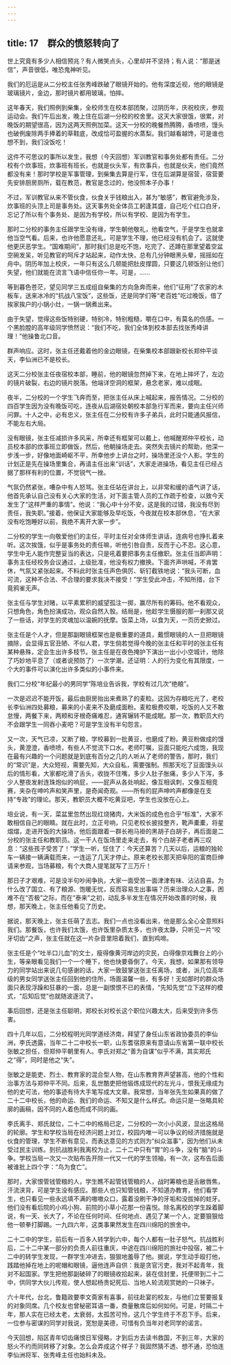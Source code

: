 ```yaml
---
---
---
```

title: 17　群众的愤怒转向了
---

世上究竟有多少人相信预兆？有人微笑点头，心里却并不坚持；有人说：“那是迷信”，声音很低，唯恐鬼神听见。

我们的厄运是从二分校主任张秀峰跌破了眼镜开始的。他有深度近视，他的眼镜是玻璃镜片，金边，那时镜片都用玻璃，怕摔。

这年春天，我们照例到柴集，全校师生在校本部团聚，过阴历年，庆祝校庆，参观运动会。我们午后出发，晚上住在后湖一分校的校舍里。这天大家很饿，很累，对晚饭的期望很高，因为这两天照例加菜。这天一分校的晚餐热腾腾，香喷喷，馒头也破例废除两手捧着的草鞋底，改成恰可盈握的水蒸梨。我们越看越馋，可是谁也想不到，我们没饭吃！

这件不可思议的事所以发生，我想（今天回想）军训教官和事务处都有责任。二分校有个炊事班，炊事班有班长，也就是伙头军，有炊事兵，也就是伙夫，他们竟然都没有来！那时学校是军事管理，到柴集去算是行军，住在后湖算是宿营，宿营要先安排厨房厕所，载在教范，教官是念过的，他没照本子办事！

不过，军训教官从来不管伙食，伙食关乎钱粮出入，甚为“敏感”，教官避免涉及，炊事班的头顶上司是事务处。这天事务处全体员工躬逢其盛，自己吃个红口白牙，忘记了所以有个事务处、是因为有学校，所以有学校、是因为有学生。

那时二分校的事务主任跟学生没有缘，学生朝他敬礼，他看空气，于是学生也就拿他当空气看。后来，也许他愿意还礼，可是学生不理，他已经没有机会了。这就使他更厌恶学生。“国难期间”，那时我们总是吃不饱，吃完了、还蹲在那里望着空盆空碗发呆，听见教官的呵斥才站起来，动作太快，总有几分钟眼黑头晕，摇摇如在舟中。阴历年加上校庆，一年只有这么几顿能把肚皮撑圆，只要这几顿饭别让他们失望，他们就能在流言飞语中信任你一年。可是，……

等到暮色苍茫，望见同学三五成组自柴集的方向急奔而来，他们“征用”了农家的木板车，送来冰冷的“抗战八宝饭”，这些饭，还是同学们等“老百姓”吃过晚饭，借了挨家挨户的小锅小灶，一锅一锅煮出来。

由于失望，觉得这些饭特别硬，特别冷，特别粗糙，嚼在口中，有莫名的伤感。一个黑脸膛的高年级同学愤然说：“我们不吃，我们全体到校本部去找张秀峰讲理！”他操鲁北口音。

群声响应。这时，张主任还戴着他的金边眼镜，在柴集校本部跟新校长郑仲平谈天，李仙洲已不是校长。

这天二分校张主任夜宿校本部，睡前，他的眼镜忽然掉下来，在地上摔坏了，左边的镜片破裂，右边的镜片脱落。他端详空洞的框架，悬念老家，难以成眠。

夜半，二分校的一个学生飞奔而至，把张主任从床上喊起来，报告情况。二分校的四百学生因为没有晚饭可吃，连夜从后湖宿处朝校本部急行军而来，要向主任兴师问罪。十人之中，必有忠义，张主任在二分校有许多子弟兵，此时只能通风报信，不能左右大局。

没有眼镜，张主任减损许多风采，所幸还有框架可以戴上，他喊醒郑仲平校长，动员校本部的炊事班立即做饭，然后，他朝操场走去。突然失去镜片的帮助，他深一步浅一步，好像地面崎岖不平，所幸他步上讲台之时，操场里还没个人影。学生的计划正是先在操场里集合，再请主任出来“训话”，大家走进操场，看见主任已经占据了那样有利的位置，不觉锐气一挫。

气氛仍然紧张，嘈杂中有人怒骂。张主任站在讲台上，以非常和缓的语气讲了话，他首先承认自己没有关心大家的生活，对下面主管人员的工作疏于检查，以致今天发生了“这样严重的事情”。他说：“我心中十分不安，这是我的过错，我没有尽到责任，我失职。”接着，他保证大家能够及早吃饭，今夜就在校本部休息，“在大家没有吃饱睡好以前，我绝不离开大家一步”。

二分校的学生一向敬爱他们的主任，平时主任对全体师生讲话，连病号也挣扎着来听。这次挨饿，似乎是事务处的责任嘛，听他引咎自责，反而于心不忍。这心意，学生中无人能作完整妥当的表达，只是吼着要把事务主任撤职。张主任当即声明：事务主任经校务会议通过，上级批准，他没有权力撤换。下面齐声哄喊，不肯罢休，气氛又紧张起来。不料此时张主任声色俱厉、斩钉截铁地说：“我头可断，血可流，这种不合法、不合理的要求我决不接受！”学生受此冲击，不知所措，台下竟鸦雀无声。

张主任与学生对赌，以平素累积的威望孤注一掷，赢尽所有的筹码。他不看观众，只想角色，角色扮演成功，观众自然入彀。结局是，他趁学生慑服的那一刹那又说了一些话，对学生的灵魂加以温婉的抚摩。饭菜上场，以食为天，一页历史掀过。

张主任是个人才，但是那副眼镜框架也是极重要的道具，戴惯眼镜的人一旦把眼镜摘除，会显得五官丑陋、不似人君，学生倘若觉得今晚的张主任和平时的张主任有某种悬殊，定会生出许多枝节。张主任是在夜色掩护下演出一出小小空城计，他除了巧妙地平息了（或者说预防了）一次学潮，还证明：人的行为变化有其限度，一个大的事件可以演化出许多类似的小事件来。

我们二分校“年纪最小的男同学”陈培业告诉我，学校有过几次“绝粮”。

一次是迟迟不能开饭，最后由厨房抬出来煮熟了的麦粒。这因为存粮吃光了，老校长李仙洲四处募粮，募来的小麦来不及磨成面粉。麦粒极费咬嚼，吃饭的人又不敢怠慢，两餐下来，两颊和牙根奇痛难忍，通宵辗转不能成眠。那一次，教职员大约不会跟学生一同吞小麦吧？可是学生没有半句怨言。

又一次，天气已凉，又断了粮，学校募到一批黄豆，也磨成了粉。黄豆粉做成的馒头，黄澄澄，香喷喷，有些人不觉流下口水。老师叮嘱，豆面只能吃六成饱，我现在最有兴趣的一个问题就是到底有百分之几的人听从了老师的警告，那时，我们的“常识”是，大众短视，需要先知，大众自私，需要强制。照那天吃了豆面馒头以后的情形看，大家都吃滑了舌头，收拢不住嘴，多少人肚子胀痛，多少人下泻，多少人整夜发射连珠炮似的响屁，——屁声从各处响起，像互相讽刺，又像互相竞赛，夹杂在呻吟声和笑声里，是奇闻奇观。——所有的屁声呻吟声都像是在支持“专政”的理论。那天，教职员大概不吃黄豆吧，学生也没放在心上。

培业说，有一天，菜盆里忽然出现红烧猪肉，大米饭的成色也合乎“标准”，大家不敢相信自己的眼睛。就在此时，立正号响，只见老校长披挂整齐，靴声橐橐，将星熠熠，走进开饭的大操场，他后面跟着一群长袍马褂的黑胡子白胡子，再后面是二分校的张主任和教职员。这一干人在饭场里走来走去，有个白胡子老者再三叹息：“这些孩子受苦了！”学生一听，怔住了：今天还算苦？几天以后，运粮的独轮车一辆接一辆满载而来，一连运了几天才停止。原来老校长那天把阜阳的富商巨绅请来参观，当场募粮，有个大商人提笔就写了三万斤！

那日子才艰难，可是没半句吵闹争执，大家一面受苦一面津津有味、沾沾自喜。为什么改了国立、有了粮源、饱暖无忧，反而容易生出事端？历来治理众人之事，困难不在“否极”之际，而在“泰来”之初，动乱多半发生在情况开始改善的时候，我想，那天晚上，张主任他看见了历史。

据说，那天晚上，张主任萌了去志。我们一点也没看出来，他是那么全心全意照料我们。那餐饭，也许我们太饿，也许饭里杂质太多，也许夜太静，只听见一片“咬牙切齿”之声，张主任就在这一片杂音里陪着我们，直到鸡啼。

张主任是个“吐半口儿血”的文士，瘦得像黄河岸边的灾民，白得像京戏舞台上的小生，等亲眼看见我们一个一个睡下，他也快要昏倒了。今天，我想，如果那有领导力的同学站出来说几句感谢的话，大家一致鼓掌送张主任离场，或者，派几位高年级的男女同学送张主任回到他的住所，场面温馨一些，有多好！无如那时的群众场面只表现浮躁和狂暴的一面，总是一副恨恨不已的表情，“先知先觉”立下这样的模式，“后知后觉”也就随波逐流了。

事后回想，还是张主任聪明，郑校长对校长这个职位兴趣太大，后来受到许多伤害。

四十几年以后，二分校程明光同学道经济南，拜望了身任山东省政协委员的李仙洲，李氏透露，当年二十二中校长一职，山东耆宿原来有意请山东省第一联中校长张敏之担任，但郑仲平朝里有人。李氏对郑之“善为自谋”似乎不满，其实郑氏之“得”，同时是他之“失”。

张敏之是能吏、烈士、教育家的混合型人物，在山东教育界声望甚高，他的个性和治事方法与郑仲平不同。后来，乱世酷吏把他锻炼成现代的左光斗，恨我无缘成为他的史可法，他的事迹有待大手笔写成大文章。我常想，当年张先生如果真的做了二十二中校长，他的命运、我们的命运、不知又是什么样式。命运只是一张略具轮廓的画稿，因不同的人着色而成不同的画。

李氏离手、郑氏就位，二十二中的格局已定，二分校的一次小小风波，显出这格局的轮廓。学生和学校当局在经济问题上对立，校园内唯一可以争议的经济措施就是伙食的管理，学生不断有意见，而表达意见的方式则为“纠众滋事”，因为他们从未受过民主训练。到抗战胜利我离校为止，二十二中只有“胃”的斗争，没有“脑”的斗争。学校当局一次又一次贴布告开除一代又一代的学生领袖，有一次，这布告后面被谁批上四个字：“鸟为食亡”。

那时，大家恨管钱管粮的人，学生瞧不起管钱管粮的人，战时筹粮也是舌敝唇焦，汗流浃背，可是学生没有感应。那些人也只知管钱粮，不知道办教育，他们看学生，也只看见一些永远填不满的嗷嗷众口，露着没刷干净的牙垢和没拔掉的蛀牙。他们没有看后院的小鸡小狗、前院的小草小花那一份喜悦。除名离校的学生跺着脚说，有一天、长大了，不论在任何时间、任何地点、遇见了某一个人，定要狠狠给他一顿拳打脚踢。一九四六年，这类事果然发生在四川绵阳的旅舍中。

二十二中的学生，前后有一百多人转学到六中，每个人都有一肚子怒气。抗战胜利后，二十二中某一部分的负责人前往重庆，中途在四川绵阳的旅社中投宿，被二十二中的转学生发现，一群学生冲进去，狠狠地羞辱了他。据说，学生动手殴打他，践踏他掉在地上的呢帽和眼镜，逼他连声自供：我是贪官污吏，我对不起青年，我对不起国家。学生把他那副破碎了的眼镜收拾起来，装在信封里，托便带到二十二中，供同学大伙儿传观，使人想起杨贵妃死后、当地人轮流观赏她的一只袜子。

六十年代，台北，鲁籍政要李文斋家有喜事，前往赴宴的校友，与他们立誓要报复的对象同席。几个校友也曾秘密耳语一番，商量散席后如何如何。可是，时隔二十年，那人实在已经太老，太衰弱，太孤苦可怜，这几个学生终于不忍下手。后来，一位参与密谋的同学对我说，宽恕是美德，可惜有负当年对老同学的诺言。

今天回想，陷区青年切齿痛恨日军侵略，才到后方去读书救国，不到三年，大家的怒火不约而同转移了对象。怎么会弄成这个样子？我固然猜不透、想不通，恐怕连李仙洲将军、张秀峰主任也始料未及。